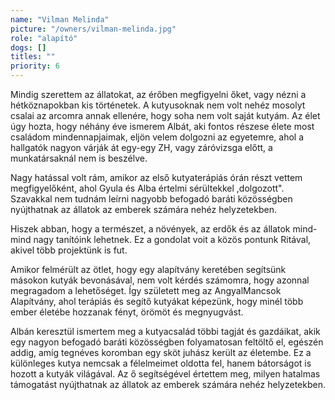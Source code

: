 ```yaml
---
name: "Vilman Melinda"
picture: "/owners/vilman-melinda.jpg"
role: "alapító"
dogs: []
titles: ""
priority: 6
---
```


Mindig szerettem az állatokat, az érőben megfigyelni őket, vagy nézni a hétköznapokban kis történetek. A kutyusoknak nem volt nehéz mosolyt csalai az arcomra annak ellenére, hogy soha nem volt saját kutyám. Az élet úgy hozta, hogy néhány éve ismerem Albát, aki fontos részese élete most családom mindennapjaimak, eljön velem dolgozni az egyetemre, ahol a hallgatók nagyon várják át egy-egy ZH, vagy záróvizsga előtt, a munkatársaknál nem is beszélve.

Nagy hatással volt rám, amikor az első kutyaterápiás órán részt vettem megfigyelőként, ahol Gyula és Alba értelmi sérültekkel ,dolgozott". Szavakkal nem tudnám leírni nagyobb befogadó baráti közösségben nyújthatnak az állatok az emberek számára nehéz helyzetekben.

Hiszek abban, hogy a természet, a növények, az erdők és az állatok mind-mind nagy tanítóink lehetnek. Ez a gondolat voit a közös pontunk Ritával, akivel több projektünk is fut.

Amikor felmérült az ötlet, hogy egy alapítvány keretében segítsünk másokon kutyák bevonásával, nem volt kérdés számomra, hogy azonnal megragadom a lehetőséget. Így született meg az AngyalMancsok Alapítvány, ahol terápiás és segítő kutyákat képezünk, hogy minél több ember életébe hozzanak fényt, örömöt és megnyugvást.

Albán keresztül ismertem meg a kutyacsalád többi tagját és gazdáikat, akik egy nagyon befogadó baráti közösségben folyamatosan feltöltő el, egészén addig, amíg tegnéves koromban egy sköt juhász került az életembe. Ez a különleges kutya nemcsak a félelmeimet oldotta fel, hanem bátorságot is hozott a kutyák világával. Az ő segítségével értettem meg, milyen hatalmas támogatást nyújthatnak az állatok az emberek számára nehéz helyzetekben.
